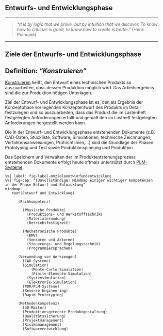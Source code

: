 <!--
title: "DEB3 Produktentwicklung 1"
format:
  html:
    embed-resources: true

author:
  - name: "Christian Anders"
    degrees: 
    roles: "Dozent"
    email: christian.anders@hs-esslingen.de
    affiliation: 
      - name: "Hochschule Esslingen"
        department: "Wirtschaft & Technik"
        group: "Digital Engineering (DEB)"
        city: "Esslingen am Neckar"
        postal-code: 73728
        country: "Deutschland"
        url: https://www.hs-esslingen.de/
abstract: > 
  Skript zur Vorlesung und Labor *"Produktentwicklung 1"* für den Studiengang Digital Engineering DEB3
keywords:
  - Produktentstehungsprozess
  - Entwicklungsmethodik
  - Entwurfs- und Entwicklungsphase
  - Zielsetzung
copyright: 
  holder: Christian Anders
  year: 2025
lang: de
bibliography: Literatur.bib
date: last-modified
toc: true
number-sections: true
scrollable: true
toc-location: right
cap-location: bottom
number-offset: 2
link-external-icon: true
link-external-newwindow: true
-->


<!-- -------------------------------------------------------------------------

                       Ziele Entwurfs- und Entwicklungsphase

-------------------------------------------------------------------------- -->

::: {.content-visible unless-meta="headlines.off"}
# Entwurfs- und Entwicklungsphase
:::

---

<!--
![Henri Poincaré](images/Henri_Poincare.jpg){width=25% #fig-henripoincare}
-->

> *"It is by logic that we prove, but by intuition that we discover. To know how to criticize is good, to know how to create is better."* (Henri Poincaré)

---

## Ziele der Entwurfs- und Entwicklungsphase {#sec-ziele_entwurf_und_entwicklung}

<!-- -------------------------------------------------------------------------

                       Callout !!! WARNING !!!

-------------------------------------------------------------------------- -->

<!--::: {.callout-warning}
## WARNING!
**THIS CHAPTER IS STILL WORK IN PROGRESS!!!**
:::
-->

::: {.callout-tip}
## Definition: *"Konstruieren"*
[Konstruieren](https://de.wikipedia.org/wiki/Konstruieren_(Technik)) heißt, den Entwurf eines technischen Produkts so auszuarbeiten, dass dessen Produktion möglich wird. Das Arbeitsergebnis sind die zur Produktion nötigen Unterlagen.
:::

Ziel der Entwurf- und Entwicklungsphase ist es, den als Ergebnis der Konzeptphase vorliegenden Konzeptentwurf des Produkts im Detail festzulegen und so auszuarbeiten, dass das Produkt die im Lastenheft festgelegten Anforderungen erfüllt und gemäß den im Lastheft festgelegten Anforderungen hergestellt werden kann. 

Die in der Entwurf- und Entwicklungsphase entstehenden Dokumente (z.B. CAD-Daten, Stückliste, Software, Simulationen, technische Zeichnungen, Verfahrensanweisungen, Prüfrichtlinien,…) sind die Grundlage der Phasen Prototyping und Test sowie Produktionsplanung und Produktion. 

Das Speichern und Verwalten der im Produktentstehungsprozess entstehenden Dokumente erfolgt heute oftmals unterstützt durch [PLM-Systeme](https://de.wikipedia.org/wiki/Product-Lifecycle-Management).

```mermaid
%%| label: fig-label-mmzieleentwurfundentwicklung
%%| fig-cap: "(Unvollständige) Mindmap einiger wichtiger Kompetenzen in der Phase Entwurf und Entwicklung"
mindmap
   root(Entwurf und Entwicklung)

      (Fachkompetenz)

        (Physische Produkte)
          (Produktions- und Werkstofftechnik)
          (Materialermüdung)
          (Betriebsfestigkeit)
 	       
        (Mechatronische Produkte)
          (EMV)
          (Sensoren und Aktoren)
          (Steuerungs- und Regelungstechnik)
          (Programmiersprachen)
          
      (Verwendung von Werkzeugen)
        (CAD-Systeme)
        (Simulation)
	        (Monte-Carlo-Simulation)
	        (Finite-Elemente-Simulation)
          (Systemsimulation)
          (Elektronik-Simulation)
        (PDM/PLM-Systeme)
        (Reverse Engineering)
        (Rapid Prototyping)

      (Methodenkompetenz)
        (3D-Master)
        (Produktionsgerechte Produktgestaltung)
        (Qualitätssicherung)
        (Projektmanagement)
        (Risikomanagement)
        (Softwareentwicklung)

```
 


<!--
mindmap
  root((Ziele der Phase "Entwicklung" im V-Modell))
    Systementwurf
      Architekturdefinition
      Schnittstellenspezifikation
      Materialauswahl
    Detailentwurf
      Design der Komponenten
      Auswahl von Fertigungstechnologien
      Erstellung von Fertigungszeichnungen
    Prototypenbau
      Herstellung von Prototypen
      Test von Material- und Fertigungsprozessen
      Optimierung des Designs basierend auf Testergebnissen
    Verifikation
      Komponententests
      Validierung der Schnittstellen
      Funktionsprüfungen
    Dokumentation
      Technische Zeichnungen
      Fertigungshandbücher
      Wartungs- und Benutzeranleitungen
    Qualitätssicherung
      Einhaltung von Normen und Standards
      Durchführung von Prüfungen (z. B. Belastungstests)
      Qualitätskontrollen in der Produktion
    Risikominimierung
      Analyse potenzieller Ausfallursachen
      Durchführung von FMEA (Fehlermöglichkeits- und Einflussanalyse)
      Einführung von Kontrollmaßnahmen
-->

<!--
mindmap
  root((Entwurf und Entwicklung))
    Funktionalität
    Mechanisches Design
      Geometrie und Struktur
      Materialauswahl
      Produktionsgerechte Produktgestaltung
      Belastungsanalyse
    Thermisches Design
      Wärmequellen und -senken
    Elektrisches Design
      Sensoren und Aktoren
      Stromversorgung und EMV
      Kabel
      Software
    Integration von Komponenten
      Schnittstellen
      Gewicht und Bauraum
    Werkzeuge und Technologien
      CAD-Systeme
      FEM-Analyse
      3D-Druck und Rapid Prototyping
      PDM/PLM-Systeme
-->

<!--
mindmap
  root((Simulation))
    Virtuelle Modelle
      Mechanische Simulation
        Struktur- und Belastungsanalyse
        Schwingungsverhalten
        Wärmeausdehnung
      Elektrische Simulation
        Signalflussanalyse
        EMV-Tests
        Stromverbrauch
    Funktions- und Systemtests
      Mechatronische Interaktion prüfen
      Dynamik- und Regelungssimulation
      Sensorik- und Aktorikverhalten
    Optimierung
      Parameterstudien
      Multi-Physik-Simulation
      Kosten-Nutzen-Bewertung
    Werkzeuge und Plattformen
      FEM-Software (z. B. ANSYS)
      Elektronik-Simulationssoftware (z. B. LTSpice)
      Systemsimulation (z.B. MATLAB/Simulink)
-->

<!--
In der Entwurfs- und Entwicklungsphase werden die in der Phase Ideenfindung und Konzeptentwicklung definierten Anforderungen und Spezifikationen in ein reales Produkt umgesetzt. Die Hauptziele dieser Phase sind:

1. **Design und Architektur des Produkts**: Auf Grundlage der Anforderungen aus der Konzeptphase wird das technische Design entwickelt. Dies umfasst die detaillierte Architektur des Systems, die Auswahl der verwendeten Technologien und die Festlegung der Module und ihrer Schnittstellen.

2. **Entwicklung/Implementierung**: Die eigentliche Programmierung und Entwicklung des Produkts oder der einzelnen Module erfolgt in dieser Phase. Die Entwickler erstellen den Code gemäß den festgelegten Spezifikationen und sorgen für eine saubere Umsetzung des Designs.

3. **Integration der Module**: Die einzelnen Komponenten und Module werden zusammengeführt, um das Gesamtprodukt zu bilden. Dabei wird sichergestellt, dass alle Module nahtlos miteinander funktionieren und die definierten Schnittstellen korrekt umgesetzt sind.

4. **Erstellen von Dokumentationen**: Begleitend zur Entwicklung wird die technische Dokumentation erstellt, die die Architektur, den Code und das Design beschreibt. Diese Dokumentation dient sowohl für die zukünftige Wartung als auch für spätere Verbesserungen des Produkts.

5. **Interne Tests**: Während der Entwicklung werden häufig interne Tests durchgeführt, um sicherzustellen, dass die einzelnen Module und das Gesamtsystem den Anforderungen entsprechen und ordnungsgemäß funktionieren. Dadurch können frühzeitig Fehler identifiziert und behoben werden, bevor das Produkt in die Testphase geht.

Die Entwicklungsphase endet, wenn das Produkt vollständig implementiert, integriert und grundlegend getestet ist, sodass es für die umfangreiche Qualitätsprüfung in der Testphase bereit ist.
-->




